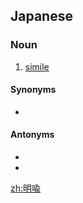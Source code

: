 ==Japanese==
{{ja-kanjitab|めい|ゆ|yomi=on}}

===Noun===
{{ja-noun|めいゆ}}

# [[simile]]

====Synonyms====
* {{ja-r|直喩|ちょくゆ}}

====Antonyms====
* {{ja-r|隱喩|いんゆ|gloss=metaphor}}
* {{ja-r|暗喩|あんゆ|gloss=metaphor}}

[[zh:明喩]]